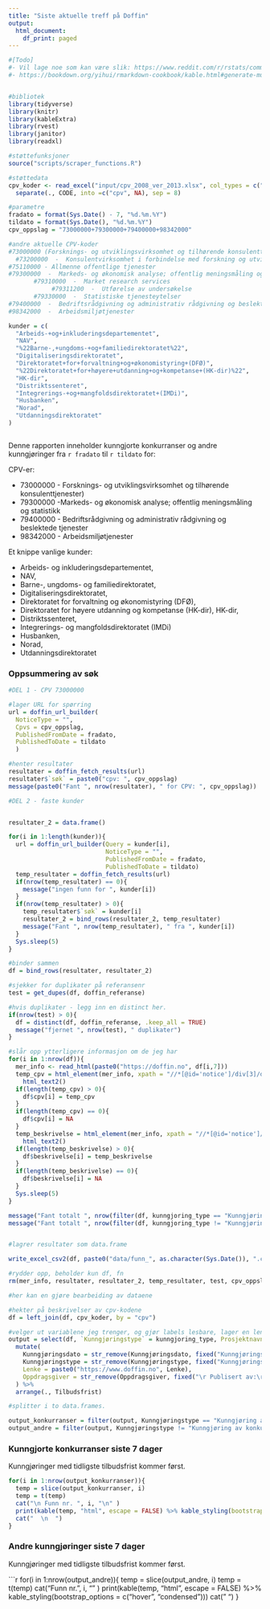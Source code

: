 ```yaml
---
title: "Siste aktuelle treff på Doffin"
output:
  html_document:
    df_print: paged
---
```




```r
#[Todo]
#- Vil lage noe som kan være slik: https://www.reddit.com/r/rstats/comments/7rpm5y/what_is_the_best_way_to_automatically_knit_an/
#- https://bookdown.org/yihui/rmarkdown-cookbook/kable.html#generate-multiple-tables-from-a-for-loop


#bibliotek
library(tidyverse)
library(knitr)
library(kableExtra)
library(rvest)
library(janitor)
library(readxl)

#støttefunksjoner
source("scripts/scraper_functions.R")  

#støttedata
cpv_koder <- read_excel("input/cpv_2008_ver_2013.xlsx", col_types = c("text", "text", "skip")) %>%
  separate(., CODE, into =c("cpv", NA), sep = 8)

#parametre
fradato = format(Sys.Date() - 7, "%d.%m.%Y")
tildato = format(Sys.Date(), "%d.%m.%Y")
cpv_oppslag = "73000000+79300000+79400000+98342000"

#andre aktuelle CPV-koder
#73000000 (Forsknings- og utviklingsvirksomhet og tilhørende konsulenttjenester)
  #73200000  -  Konsulentvirksomhet i forbindelse med forskning og utvikling
#75110000 - Allmenne offentlige tjenester
#79300000  -  Markeds- og økonomisk analyse; offentlig meningsmåling og statistikk
       #79310000  -  Market research services
            #79311200  -  Utførelse av undersøkelse
       #79330000  -  Statistiske tjenesteytelser
#79400000  -  Bedriftsrådgivning og administrativ rådgivning og beslektede tjenester
#98342000  -  Arbeidsmiljøtjenester

kunder = c(
  "Arbeids-+og+inkluderingsdepartementet",
  "NAV",
  "%22Barne-,+ungdoms-+og+familiedirektoratet%22",
  "Digitaliseringsdirektoratet",
  "Direktoratet+for+forvaltning+og+økonomistyring+(DFØ)",
  "%22Direktoratet+for+høyere+utdanning+og+kompetanse+(HK-dir)%22",
  "HK-dir",
  "Distriktssenteret",
  "Integrerings-+og+mangfoldsdirektoratet+(IMDi)",
  "Husbanken",
  "Norad",
  "Utdanningsdirektoratet"
)



```


Denne rapporten inneholder kunngjorte konkurranser og andre kunngjøringer fra `r fradato` til `r tildato` for:

CPV-er:

- 73000000 - Forsknings- og utviklingsvirksomhet og tilhørende konsulenttjenester)
- 79300000 -Markeds- og økonomisk analyse; offentlig meningsmåling og statistikk
- 79400000 - Bedriftsrådgivning og administrativ rådgivning og beslektede tjenester
- 98342000 - Arbeidsmiljøtjenester

Et knippe vanlige kunder: 

- Arbeids- og inkluderingsdepartementet, 
- NAV, 
- Barne-, ungdoms- og familiedirektoratet, 
- Digitaliseringsdirektoratet, 
- Direktoratet for forvaltning og økonomistyring (DFØ), 
- Direktoratet for høyere utdanning og kompetanse (HK-dir), HK-dir, 
- Distriktssenteret, 
- Integrerings- og mangfoldsdirektoratet (IMDi)
- Husbanken,
- Norad,
- Utdanningsdirektoratet


### Oppsummering av søk

```r
#DEL 1 - CPV 73000000

#lager URL for spørring
url = doffin_url_builder(
  NoticeType = "",
  Cpvs = cpv_oppslag, 
  PublishedFromDate = fradato, 
  PublishedToDate = tildato
  )

#henter resultater
resultater = doffin_fetch_results(url)
resultater$`søk` = paste0("cpv: ", cpv_oppslag)
message(paste0("Fant ", nrow(resultater), " for CPV: ", cpv_oppslag))

#DEL 2 - faste kunder


resultater_2 = data.frame()

for(i in 1:length(kunder)){
  url = doffin_url_builder(Query = kunder[i], 
                           NoticeType = "",
                           PublishedFromDate = fradato, 
                           PublishedToDate = tildato)
  temp_resultater = doffin_fetch_results(url)
  if(nrow(temp_resultater) == 0){
    message("ingen funn for ", kunder[i])
  }
  if(nrow(temp_resultater) > 0){
    temp_resultater$`søk` = kunder[i]
    resultater_2 = bind_rows(resultater_2, temp_resultater)
    message("Fant ", nrow(temp_resultater), " fra ", kunder[i])
  }
  Sys.sleep(5)
}

#binder sammen
df = bind_rows(resultater, resultater_2)

#sjekker for duplikater på referansenr
test = get_dupes(df, doffin_referanse)

#hvis duplikater - legg inn en distinct her.
if(nrow(test) > 0){
  df = distinct(df, doffin_referanse, .keep_all = TRUE)
  message("fjernet ", nrow(test), " duplikater")
}

#slår opp ytterligere informasjon om de jeg har
for(i in 1:nrow(df)){
  mer_info <- read_html(paste0("https://doffin.no", df[i,7]))
  temp_cpv = html_element(mer_info, xpath = "//*[@id='notice']/div[3]/div[2]/div[5]/div/span") %>%
    html_text2()
  if(length(temp_cpv) > 0){
    df$cpv[i] = temp_cpv
  }
  if(length(temp_cpv) == 0){
    df$cpv[i] = NA
  }
  temp_beskrivelse = html_element(mer_info, xpath = "//*[@id='notice']/div[3]/div[2]/div[9]/div") %>%
    html_text2()
  if(length(temp_beskrivelse) > 0){
    df$beskrivelse[i] = temp_beskrivelse
  }
  if(length(temp_beskrivelse) == 0){
    df$beskrivelse[i] = NA
  }
  Sys.sleep(5)
}

message("Fant totalt ", nrow(filter(df, kunngjoring_type == "Kunngjøringstype: Kunngjøring av konkurranse")), " kunngjøringer av konkurranser")
message("Fant totalt ", nrow(filter(df, kunngjoring_type != "Kunngjøringstype: Kunngjøring av konkurranse")), " andre kunngjøringer")


#lagrer resultater som data.frame

write_excel_csv2(df, paste0("data/funn_", as.character(Sys.Date()), ".csv"))

#rydder opp, beholder kun df, fn
rm(mer_info, resultater, resultater_2, temp_resultater, test, cpv_oppslag, fradato, i, kunder, temp_beskrivelse, temp_cpv, tildato, url)


```



```r
#her kan en gjøre bearbeiding av dataene

#hekter på beskrivelser av cpv-kodene
df = left_join(df, cpv_koder, by = "cpv")

#velger ut variablene jeg trenger, og gjør labels lesbare, lager en lenke, sorterer etter tilbudsfrist
output = select(df, `Kunngjøringstype` = kunngjoring_type, Prosjektnavn = navn, `Oppdragsgiver` = publisert_av, Kunngjøringsdato = kunngjoring_dato, Tilbudsfrist = tilbudsfrist_dato, CPV = cpv, `CPV-navn` = DA, Lenke = lenke, Beskrivelse = beskrivelse) %>%
  mutate(
    Kunngjøringsdato = str_remove(Kunngjøringsdato, fixed("Kunngjøringsdato: ")),
    Kunngjøringstype = str_remove(Kunngjøringstype, fixed("Kunngjøringstype: ")),
    Lenke = paste0("https://www.doffin.no", Lenke),
    Oppdragsgiver = str_remove(Oppdragsgiver, fixed("\r Publisert av:\r "))
  ) %>%
  arrange(., Tilbudsfrist) 

#splitter i to data.frames.

output_konkurranser = filter(output, Kunngjøringstype == "Kunngjøring av konkurranse")
output_andre = filter(output, Kunngjøringstype != "Kunngjøring av konkurranse")

```

### Kunngjorte konkurranser siste 7 dager

Kunngjøringer med tidligste tilbudsfrist kommer først.

```r


for(i in 1:nrow(output_konkurranser)){
  temp = slice(output_konkurranser, i)
  temp = t(temp)
  cat("\n Funn nr. ", i, "\n" )
  print(kable(temp, "html", escape = FALSE) %>% kable_styling(bootstrap_options = c("hover", "condensed")))
  cat("  \n  ")
}
```

### Andre kunngjøringer siste 7 dager

Kunngjøringer med tidligste tilbudsfrist kommer først.

```r


for(i in 1:nrow(output_andre)){
  temp = slice(output_andre, i)
  temp = t(temp)
  cat("\n Funn nr. ", i, "\n" )
  print(kable(temp, "html", escape = FALSE) %>% kable_styling(bootstrap_options = c("hover", "condensed")))
  cat("  \n  ")
}

